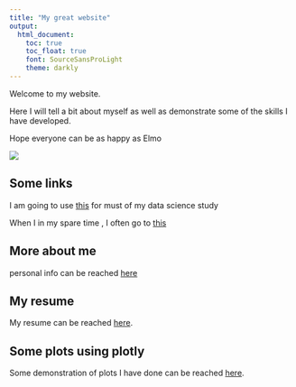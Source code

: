 ```yaml
---
title: "My great website"
output: 
  html_document:
    toc: true
    toc_float: true
    font: SourceSansProLight
    theme: darkly
---
```


Welcome to my website. 

Here I will tell a bit about myself as well as demonstrate some of the skills I have developed.

Hope everyone can be as happy as Elmo

![](https://media.giphy.com/media/drXGoW1iudhKw/giphy.gif)

## Some links 

I am going to use [this](https://www.google.com) for must of my data science study

When I in my spare time , I often go to [this](https://www.youtube.com)

## More about me
personal info can be reached [here](About.html)

## My resume
My resume can be reached [here](resume.html).


## Some plots using plotly
Some demonstration of plots I have done can be reached [here](dashboard.html).

